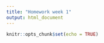 ```yaml
---
title: "Homework week 1"
output: html_document
---
```


```r
knitr::opts_chunk$set(echo = TRUE)
```
